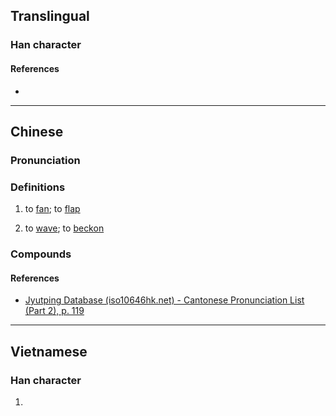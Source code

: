 {{character info}}
==Translingual==

===Han character===
{{Han char|rn=64|rad=手|as=13|sn=16|four=54094|canj=QTPD|ids=⿰扌葉}}

====References====
* {{Han ref|kx=0459.160|dkj=12841|dj=0808.120|hdz=31966.120|uh=64DB|ud=25819|bh=E9AC|bd=59820}}

----

==Chinese==
{{zh-forms}}

===Pronunciation===
{{zh-pron
|m=yè
|c=jip6
|mn=ia̍t
|cat=v
}}

===Definitions===
{{zh-hanzi}}

# {{lb|zh|Min Nan}} to [[fan]]; to [[flap]]
# {{lb|zh|Min Nan}} to [[wave]]; to [[beckon]]

===Compounds===
{{zh-der|擛手:ia̍t-chhiú|擛風}}

====References====
* [http://www.iso10646hk.net/jp/document/download.jsp Jyutping Database (iso10646hk.net) - Cantonese Pronunciation List (Part 2), p. 119]

----

==Vietnamese==

===Han character===
{{vi-readings|rs=手13|reading=dẹp}}

# {{rfdef|vi|sort=手13}}